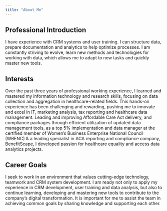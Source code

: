 ```yaml
---
title: "About Me"
---
```


## Professional Introduction

I have experience with CRM systems and user training. I can structure data, prepare documentation and analytics to help optimize processes. I am constantly striving to evolve, learn new methods and technologies for working with data, which allows me to adapt to new tasks and quickly master new tools. 

## Interests

Over the past three years of professional working experience, I learned and mastered my information technology and research skills, focusing on data collection and aggregation in healthcare-related fields. This hands-on experience has been challenging and rewarding, pushing me to innovate and excel in IT, marketing analysis, tax reporting and healthcare data management. Leading and improving Affordable Care Act delivery, and compliance packages through efficient utilization of updated data management tools, as a top 5% implementation and data manager at the certified member of Women's Business Enterprise National Council (WBENC) & a leading specialist in ACA reporting and compliance company, BenefitScape, I developed passion for healthcare equality and access data analytics projects.

## Career Goals

I seek to work in an environment that values cutting-edge technology, teamwork and CRM system development. I am ready not only to apply my experience in CRM development, user training and data analysis, but also to continue learning, developing and mastering new tools to contribute to the company's digital transformation. It is important for me to assist the team in achieving common goals by sharing knowledge and supporting each other. 
